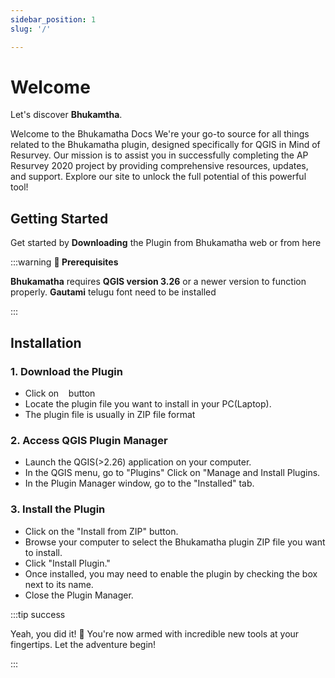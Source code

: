 ```yaml
---
sidebar_position: 1
slug: '/'

---
```


# Welcome

Let's discover **Bhukamtha**.

Welcome to the Bhukamatha Docs We're your go-to source for all things related to the Bhukamatha plugin, designed specifically for QGIS in Mind of Resurvey. Our mission is to assist you in successfully completing the AP Resurvey 2020 project by providing comprehensive resources, updates, and support. Explore our site to unlock the full potential of this powerful tool!

## Getting Started

Get started by **Downloading** the Plugin from Bhukamatha web or from here

:::warning **🌵 Prerequisites**

**Bhukamatha** requires **QGIS version 3.26** or a newer version to function properly.
**Gautami** telugu font need to be installed

:::

## Installation
 
### 1. Download the Plugin

- Click on &nbsp;&nbsp; <DownloadButton/>button
- Locate the plugin file you want to install in your PC(Laptop).
- The plugin file is usually in ZIP file format

### 2. Access QGIS Plugin Manager

- Launch the QGIS(>2.26) application on your computer.
- In the QGIS menu, go to "Plugins" Click on "Manage and Install Plugins.
- In the Plugin Manager window, go to the "Installed" tab.

### 3. Install the Plugin

- Click on the "Install from ZIP" button.
- Browse your computer to select the Bhukamatha plugin ZIP file you want to install.
- Click "Install Plugin."
- Once installed, you may need to enable the plugin by checking the box next to its name.
- Close the Plugin Manager.

:::tip success

Yeah, you did it! 🚀 You're now armed with incredible new tools at your fingertips. Let the adventure begin!

:::
